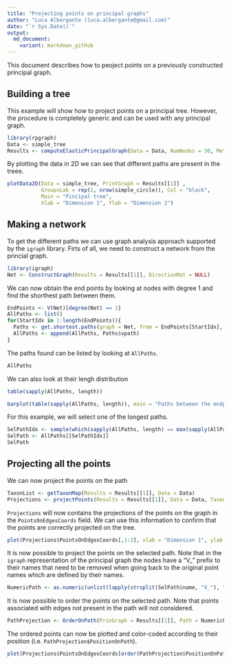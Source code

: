 ```yaml
---
title: "Projecting points on principal graphs"
author: "Luca Albergante (luca.albergante@gmail.com)"
date: "`r Sys.Date()`"
output:
  md_document:
    variant: markdown_github
---
```


This document describes how to peoject points on a previously constructed principal graph.

## Building a tree

This example will show how to project points on a principal tree. However, the procedure is completely generic and can be used with any principal graph.

```r
library(rpgraph)
Data <- simple_tree
Results <- computeElasticPrincipalGraph(Data = Data, NumNodes = 30, Method = 'DefaultPrincipalTreeConfiguration')
```


By plotting the data in 2D we can see that different paths are present in the treee.

```r
plotData2D(Data = simple_tree, PrintGraph = Results[[1]] ,
           GroupsLab = rep(1, nrow(simple_circle)), Col = "black",
           Main = "Pincipal tree",
           Xlab = "Dimension 1", Ylab = "Dimension 2")
```

## Making a network

To get the different paths we can use graph analysis approach supported by the `igraph` library. Firts of all, we need to construct a network from the princial graph.

```r
library(igraph)
Net <- ConstructGraph(Results = Results[[1]], DirectionMat = NULL)
```

We can now obtain the end points by looking at nodes with degree 1 and find the shorthest path between them.

```r

EndPoints <- V(Net)[degree(Net) == 1]
AllPaths <- list()
for(StartIdx in 1:length(EndPoints)){
  Paths <- get.shortest.paths(graph = Net, from = EndPoints[StartIdx], to = EndPoints[-StartIdx])
  AllPaths <- append(AllPaths, Paths$vpath)
}

```

The paths found can be listed by looking at `AllPaths`.

```r
AllPaths
```


We can also look at their lengh distribution

```r
table(sapply(AllPaths, length))
```


```r
barplot(table(sapply(AllPaths, length)), main = "Paths between the endpoints", xlab = "length", ylab = "Frequency")
```

For this example, we will select one of the longest paths.

```r
SelPathIdx <- sample(which(sapply(AllPaths, length) == max(sapply(AllPaths, length))), 1)
SelPath <- AllPaths[[SelPathIdx]]
SelPath
```

## Projecting all the points

We can now project the points on the path

```r
TaxonList <- getTaxonMap(Results = Results[[1]], Data = Data)
Projections <- projectPoints(Results = Results[[1]], Data = Data, TaxonList = TaxonList, UseR = TRUE)
```

`Projections` will now contains the projections of the points on the graph in the `PointsOnEdgesCoords` field. We can use this information to confirm that the points are correctly projected on the tree.

```r
plot(Projections$PointsOnEdgesCoords[,1:2], xlab = "Dimension 1", ylab = "Dimension 2", main = "Point projections")
```


It is now possible to project the points on the selected path. Note that in the `igraph` representation of the principal graph the nodes have a "V_" prefix to their names that need to be removed when going back to the original point names which are defined by their names.

```r
NumericPath <- as.numeric(unlist(lapply(strsplit(SelPath$name, "V_"), "[[", 2)))
```

It is now possible to order the points on the selected path. Note that points associated with edges not present in the path will not considered.  

```r
PathProjection <- OrderOnPath(PrinGraph = Results[[1]], Path = NumericPath, PointProjections = Projections)
```

The ordered points can now be plotted and color-coded according to their position (i.e. `PathProjection$PositionOnPath`).

```r
plot(Projections$PointsOnEdgesCoords[order(PathProjection$PositionOnPath, na.last = NA),1:2], xlab = "Dimension 1", ylab = "Dimension 2", main = "Point projections", col=heat.colors(sum(!is.na(PathProjection$PositionOnPath))))
```
